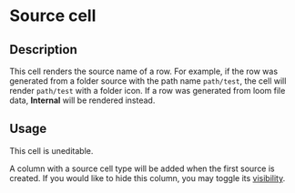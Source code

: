 # Source cell

## Description

This cell renders the source name of a row. For example, if the row was generated from a folder source with the path name `path/test`, the cell will render `path/test` with a folder icon. If a row was generated from loom file data, **Internal** will be rendered instead.

## Usage

This cell is uneditable.

A column with a source cell type will be added when the first source is created. If you would like to hide this column, you may toggle its [visibility](../../../views/table/column#column-visibility).
